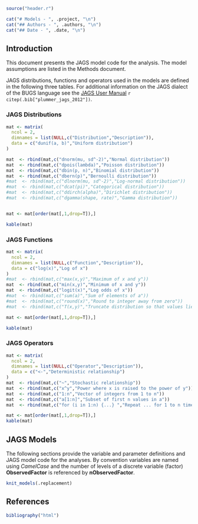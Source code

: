 ```r
source("header.r")
```

```r
cat("# Models - ", .project, "\n")
cat("## Authors - ", .authors, "\n")
cat("## Date - ", .date, "\n")
```

## Introduction

This document presents the JAGS model code for the analysis. The model
assumptions are listed in the Methods document.

JAGS distributions, functions and operators used in the models are defined in the following three tables. For additional information on the JAGS dialect of  the BUGS language see the [JAGS User Manual](http://people.math.aau.dk/~kkb/Undervisning/Bayes13/sorenh/docs/jags_user_manual.pdf) `r citep(.bib["plummer_jags_2012"])`.

### JAGS Distributions

```r
mat <- matrix(
  ncol = 2,
  dimnames = list(NULL,c("Distribution","Description")),
  data = c("dunif(a, b)","Uniform distribution")
)

mat  <- rbind(mat,c("dnorm(mu, sd^-2)","Normal distribution"))
mat  <- rbind(mat,c("dpois(lambda)","Poisson distribution"))
mat  <- rbind(mat,c("dbin(p, n)","Binomial distribution"))
mat  <- rbind(mat,c("dbern(p)","Bernoulli distribution"))
#mat  <- rbind(mat,c("dlnorm(mu, sd^-2)","Log-normal distribution"))
#mat  <- rbind(mat,c("dcat(pi)","Categorical distribution"))
#mat  <- rbind(mat,c("ddirch(alpha)","Dirichlet distribution"))
#mat  <- rbind(mat,c("dgamma(shape, rate)","Gamma distribution"))


mat <- mat[order(mat[,1,drop=T]),]

kable(mat)
```

### JAGS Functions

```r
mat <- matrix(
  ncol = 2,
  dimnames = list(NULL,c("Function","Description")),
  data = c("log(x)","Log of x")
)
#mat  <- rbind(mat,c("max(x,y)","Maximum of x and y"))
mat  <- rbind(mat,c("min(x,y)","Minimum of x and y"))
mat  <- rbind(mat,c("logit(x)","Log odds of x"))
#mat  <- rbind(mat,c("sum(a)","Sum of elements of a"))
#mat  <- rbind(mat,c("round(x)","Round to integer away from zero"))
#mat  <- rbind(mat,c("T(x,y)","Truncate distribution so that values lie between x and y"))

mat <- mat[order(mat[,1,drop=T]),]

kable(mat)
```

### JAGS Operators

```r
mat <- matrix(
  ncol = 2,
  dimnames = list(NULL,c("Operator","Description")),
  data = c("<-","Deterministic relationship")
)
mat  <- rbind(mat,c("~","Stochastic relationship"))
mat  <- rbind(mat,c("x^y","Power where x is raised to the power of y"))
mat  <- rbind(mat,c("1:n","Vector of integers from 1 to n"))
mat  <- rbind(mat,c("a[1:n]","Subset of first n values in a"))
mat  <- rbind(mat,c("for (i in 1:n) {...} ","Repeat ... for 1 to n times incrementing i each time"))

mat <- mat[order(mat[,1,drop=T]),]
kable(mat)
```

## JAGS Models

The following sections provide the variable and parameter definitions and JAGS model code for the analyses. By convention variables are named using *CamelCase* and the number of levels of a discrete variable (factor) **ObservedFactor** is referenced by **nObservedFactor**. 

```r
knit_models(.replacement)
```

## References

```r
bibliography("html")
```
